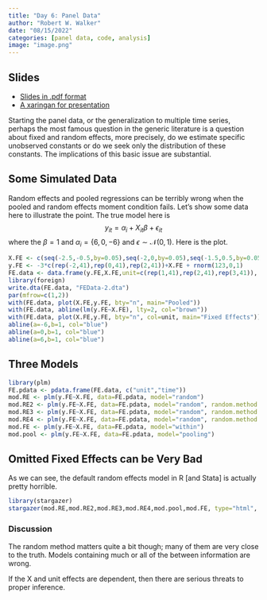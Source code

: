 ```yaml
---
title: "Day 6: Panel Data"
author: "Robert W. Walker"
date: "08/15/2022"
categories: [panel data, code, analysis]
image: "image.png"
---
```


## Slides

- [Slides in .pdf format](./slides/slidesDay6.pdf)
- [A xaringan for presentation](https://rww.science/xaringan/ESSSSDA22-Day6/)

Starting the panel data, or the generalization to multiple time series, perhaps the most famous question in the generic literature is a question about fixed and random effects, more precisely, do we estimate specific unobserved constants or do we seek only the distribution of these constants.  The implications of this basic issue are substantial.

## Some Simulated Data

Random effects and pooled regressions can be terribly wrong when the pooled and random effects moment condition fails.  Let's show some data here to illustrate the point.  The true model here is $$ y_{it} = \alpha_{i} + X_{it}\beta + \epsilon_{it} $$ where the $\beta=1$ and $\alpha_{i}=\{6,0,-6\}$ and $\epsilon \sim \mathcal{N}(0,1)$.  Here is the plot.

```r
X.FE <- c(seq(-2.5,-0.5,by=0.05),seq(-2,0,by=0.05),seq(-1.5,0.5,by=0.05))
y.FE <- -3*c(rep(-2,41),rep(0,41),rep(2,41))+X.FE + rnorm(123,0,1)
FE.data <- data.frame(y.FE,X.FE,unit=c(rep(1,41),rep(2,41),rep(3,41)), time=rep(seq(1,41,1),3))
library(foreign)
write.dta(FE.data, "FEData-2.dta")
par(mfrow=c(1,2))
with(FE.data, plot(X.FE,y.FE, bty="n", main="Pooled"))
with(FE.data, abline(lm(y.FE~X.FE), lty=2, col="brown"))
with(FE.data, plot(X.FE,y.FE, bty="n", col=unit, main="Fixed Effects"))
abline(a=-6,b=1, col="blue")
abline(a=0,b=1, col="blue")
abline(a=6,b=1, col="blue")
```

## Three Models

```r
library(plm)
FE.pdata <- pdata.frame(FE.data, c("unit","time"))
mod.RE <- plm(y.FE~X.FE, data=FE.pdata, model="random")
mod.RE2 <- plm(y.FE~X.FE, data=FE.pdata, model="random", random.method = "amemiya")
mod.RE3 <- plm(y.FE~X.FE, data=FE.pdata, model="random", random.method = "walhus")
mod.RE4 <- plm(y.FE~X.FE, data=FE.pdata, model="random", random.method = "nerlove")
mod.FE <- plm(y.FE~X.FE, data=FE.pdata, model="within")
mod.pool <- plm(y.FE~X.FE, data=FE.pdata, model="pooling")
```

## Omitted Fixed Effects can be Very Bad

As we can see, the default random effects model in R [and Stata] is actually pretty horrible.  

```r
library(stargazer)
stargazer(mod.RE,mod.RE2,mod.RE3,mod.RE4,mod.pool,mod.FE, type="html", column.labels=c("RE","RE-WalHus","RE-Amemiya","RE-Nerlove","Pooled","FE"))
```

### Discussion

The random method matters quite a bit though; many of them are very close to the truth. Models containing much or all of the between information are wrong.  

If the X and unit effects are dependent, then there are serious threats to proper inference.
